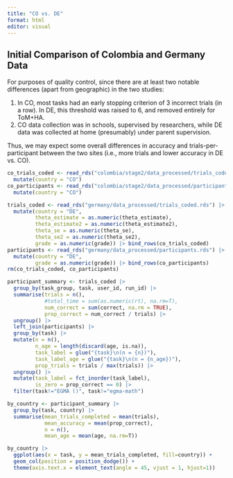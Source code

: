 ```yaml
---
title: "CO vs. DE"
format: html
editor: visual
---
```


## Initial Comparison of Colombia and Germany Data

For purposes of quality control, since there are at least two notable differences (apart from geographic) in the two studies:

1.  In CO, most tasks had an early stopping criterion of 3 incorrect trials (in a row). In DE, this threshold was raised to 6, and removed entirely for ToM+HA.
2.  CO data collection was in schools, supervised by researchers, while DE data was collected at home (presumably) under parent supervision.

Thus, we may expect some overall differences in accuracy and trials-per-participant between the two sites (i.e., more trials and lower accuracy in DE vs. CO).

```r
co_trials_coded <- read_rds("colombia/stage2/data_processed/trials_coded.rds") |>
  mutate(country = "CO")
co_participants <- read_rds("colombia/stage2/data_processed/participants.rds") |>
  mutate(country = "CO")

trials_coded <- read_rds("germany/data_processed/trials_coded.rds") |> 
  mutate(country = "DE", 
         theta_estimate = as.numeric(theta_estimate),
         theta_estimate2 = as.numeric(theta_estimate2),
         theta_se = as.numeric(theta_se),
         theta_se2 = as.numeric(theta_se2),
         grade = as.numeric(grade)) |> bind_rows(co_trials_coded)
participants <- read_rds("germany/data_processed/participants.rds") |>
  mutate(country = "DE", 
         grade = as.numeric(grade)) |> bind_rows(co_participants)
rm(co_trials_coded, co_participants)
```

```r
participant_summary <- trials_coded |>
  group_by(task_group, task, user_id, run_id) |>
  summarise(trials = n(),
            #total_time = sum(as.numeric(rt), na.rm=T),
            num_correct = sum(correct, na.rm = TRUE),
            prop_correct = num_correct / trials) |>
  ungroup() |>
  left_join(participants) |>
  group_by(task) |>
  mutate(n = n(),
         n_age = length(discard(age, is.na)),
         task_label = glue("{task}\n(n = {n})"),
         task_label_age = glue("{task}\n(n = {n_age})"),
         prop_trials = trials / max(trials)) |>
  ungroup() |>
  mutate(task_label = fct_inorder(task_label),
         is_zero = prop_correct == 0) |>
  filter(task!="EGMA ()", task!="egma-math")
```

```r
by_country <- participant_summary |>
  group_by(task, country) |>
  summarise(mean_trials_completed = mean(trials),
            mean_accuracy = mean(prop_correct), 
            n = n(),
            mean_age = mean(age, na.rm=T)) 
```

```r
by_country |> 
  ggplot(aes(x = task, y = mean_trials_completed, fill=country)) +
  geom_col(position = position_dodge()) +
  theme(axis.text.x = element_text(angle = 45, vjust = 1, hjust=1))
```

